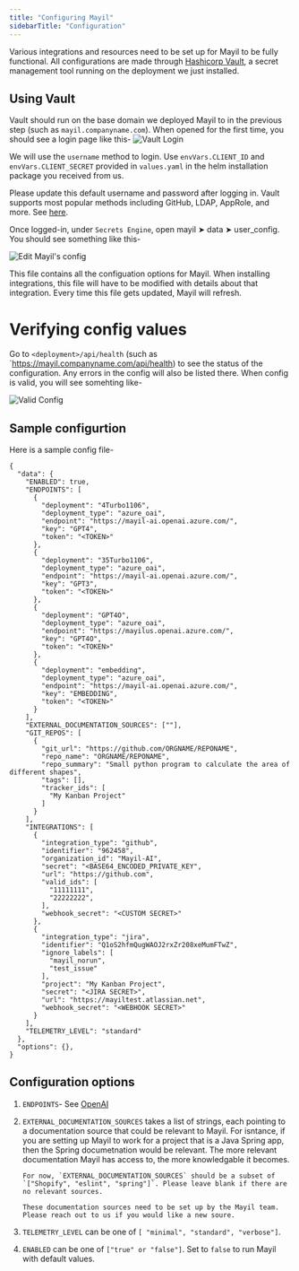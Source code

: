 ```yaml
---
title: "Configuring Mayil"
sidebarTitle: "Configuration"
---
```


Various integrations and resources need to be set up for Mayil to be fully functional. All configurations are made through [Hashicorp Vault](https://www.vaultproject.io/), a secret management tool running on the deployment we just installed.

## Using Vault

Vault should run on the base domain we deployed Mayil to in the previous step (such as `mayil.companyname.com`). When opened for the first time, you should see a login page like this-
![Vault Login](/selfhosting/vaultlogin.png)

We will use the `username` method to login. Use `envVars.CLIENT_ID` and `envVars.CLIENT_SECRET` provided in `values.yaml` in the helm installation package you received from us. 

Please update this default username and password after logging in. Vault supports most popular methods including GitHub, LDAP, AppRole, and more. See [here](https://developer.hashicorp.com/vault/docs/concepts/auth).


Once logged-in, under `Secrets Engine`, open mayil ➤ data ➤ user_config. You should see something like this-

![Edit Mayil's config](/selfhosting/vaultsecrets.png)

This file contains all the configuation options for Mayil. When installing integrations, this file will have to be modified with details about that integration. Every time this file gets updated, Mayil will refresh. 


# Verifying config values

Go to `<deployment>/api/health` (such as `https://mayil.companyname.com/api/health) to see the status of the configuration. Any errors in the config will also be listed there. When config is valid, you will see somehting like-

![Valid Config](/selfhosting/validconfig.png)


## Sample configurtion

Here is a sample config file-

```
{
  "data": {
    "ENABLED": true,
    "ENDPOINTS": [
      {
        "deployment": "4Turbo1106",
        "deployment_type": "azure_oai",
        "endpoint": "https://mayil-ai.openai.azure.com/",
        "key": "GPT4",
        "token": "<TOKEN>"
      },
      {
        "deployment": "35Turbo1106",
        "deployment_type": "azure_oai",
        "endpoint": "https://mayil-ai.openai.azure.com/",
        "key": "GPT3",
        "token": "<TOKEN>"
      },
      {
        "deployment": "GPT4O",
        "deployment_type": "azure_oai",
        "endpoint": "https://mayilus.openai.azure.com/",
        "key": "GPT4O",
        "token": "<TOKEN>"
      },
      {
        "deployment": "embedding",
        "deployment_type": "azure_oai",
        "endpoint": "https://mayil-ai.openai.azure.com/",
        "key": "EMBEDDING",
        "token": "<TOKEN>"
      }
    ],
    "EXTERNAL_DOCUMENTATION_SOURCES": [""],
    "GIT_REPOS": [
      {
        "git_url": "https://github.com/ORGNAME/REPONAME",
        "repo_name": "ORGNAME/REPONAME",
        "repo_summary": "Small python program to calculate the area of different shapes",
        "tags": [],
        "tracker_ids": [
          "My Kanban Project"
        ]
      }
    ],
    "INTEGRATIONS": [
      {
        "integration_type": "github",
        "identifier": "962458",
        "organization_id": "Mayil-AI",
        "secret": "<BASE64_ENCODED_PRIVATE_KEY",
        "url": "https://github.com",
        "valid_ids": [
          "11111111",
          "22222222",
        ],
        "webhook_secret": "<CUSTOM SECRET>"
      },
      {
        "integration_type": "jira",
        "identifier": "Q1oS2hfmQugWAOJ2rxZr208xeMumFTwZ",
        "ignore_labels": [
          "mayil_norun",
          "test_issue"
        ],
        "project": "My Kanban Project",
        "secret": "<JIRA SECRET>",
        "url": "https://mayiltest.atlassian.net",
        "webhook_secret": "<WEBHOOK SECRET>"
      }
    ],
    "TELEMETRY_LEVEL": "standard"
  },
  "options": {},
}
```

## Configuration options


1. `ENDPOINTS`- See [OpenAI](./openai)

1.  `EXTERNAL_DOCUMENTATION_SOURCES` takes a list of strings, each pointing to a documentation source that could be relevant to Mayil. 
        For isntance, if you are setting up Mayil to work for a project that is a Java Spring app, then the Spring documetnation would be relevant. The more relevant documentation Mayil has access to, the more knowledgable it becomes. 
        
        For now, `EXTERNAL_DOCUMENTATION_SOURCES` should be a subset of `["Shopify", "eslint", "spring"]`. Please leave blank if there are no relevant sources.

        These documentation sources need to be set up by the Mayil team. Please reach out to us if you would like a new soure.


1.  `TELEMETRY_LEVEL` can be one of `[ "minimal", "standard", "verbose"]`.
    
1. `ENABLED` can be one of `["true" or "false"]`. Set to `false` to run Mayil with default values. 
